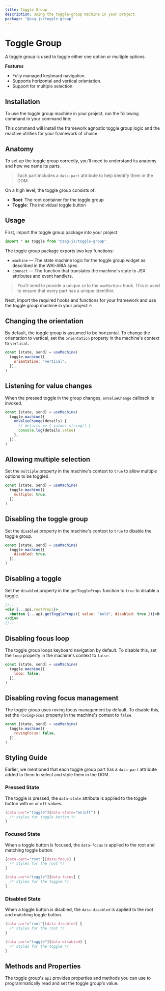 ```yaml
---
title: Toggle Group
description: Using the toggle-group machine in your project.
package: "@zag-js/toggle-group"
---
```


# Toggle Group

A toggle group is used to toggle either one option or multiple options.

<Resources pkg="@zag-js/toggle-group" />

<Showcase id="ToggleGroup" />

**Features**

- Fully managed keyboard navigation.
- Supports horizontal and vertical orientation.
- Support for multiple selection.

## Installation

To use the toggle group machine in your project, run the following command in
your command line:

<CodeSnippet id="toggle-group/installation.mdx" />

This command will install the framework agnostic toggle group logic and the
reactive utilities for your framework of choice.

## Anatomy

To set up the toggle group correctly, you'll need to understand its anatomy and
how we name its parts.

> Each part includes a `data-part` attribute to help identify them in the DOM.

<Anatomy id="toggle-group" />

On a high level, the toggle group consists of:

- **Root**: The root container for the toggle group
- **Toggle**: The individual toggle button

## Usage

First, import the toggle group package into your project

```jsx
import * as toggle from "@zag-js/toggle-group"
```

The toggle group package exports two key functions:

- `machine` — The state machine logic for the toggle group widget as described
  in the WAI-ARIA spec.
- `connect` — The function that translates the machine's state to JSX attributes
  and event handlers.

> You'll need to provide a unique `id` to the `useMachine` hook. This is used to
> ensure that every part has a unique identifier.

Next, import the required hooks and functions for your framework and use the
toggle group machine in your project 🔥

<CodeSnippet id="toggle-group/usage.mdx" />

## Changing the orientation

By default, the toggle group is assumed to be horizontal. To change the
orientation to vertical, set the `orientation` property in the machine's context
to `vertical`.

```jsx {3}
const [state, send] = useMachine(
  toggle.machine({
    orientation: "vertical",
  }),
)
```

## Listening for value changes

When the pressed toggle in the group changes, `onValueChange` callback is
invoked.

```jsx {3-5}
const [state, send] = useMachine(
  toggle.machine({
    onValueChange(details) {
      // details => { value: string[] }
      console.log(details.value)
    },
  }),
)
```

## Allowing multiple selection

Set the `multiple` property in the machine's context to `true` to allow multiple
options to be toggled.

```jsx {3}
const [state, send] = useMachine(
  toggle.machine({
    multiple: true,
  }),
)
```

## Disabling the toggle group

Set the `disabled` property in the machine's context to `true` to disable the
toggle group.

```jsx {3}
const [state, send] = useMachine(
  toggle.machine({
    disabled: true,
  }),
)
```

## Disabling a toggle

Set the `disabled` property in the `getToggleProps` function to `true` to
disable a toggle.

```jsx
//...
<div {...api.rootProps}>
  <button {...api.getToggleProps({ value: "bold", disabled: true })}>B</button>
</div>
//...
```

## Disabling focus loop

The toggle group loops keyboard navigation by default. To disable this, set the
`loop` property in the machine's context to `false`.

```jsx {3}
const [state, send] = useMachine(
  toggle.machine({
    loop: false,
  }),
)
```

## Disabling roving focus management

The toggle group uses roving focus management by default. To disable this, set
the `rovingFocus` property in the machine's context to `false`.

```jsx {3}
const [state, send] = useMachine(
  toggle.machine({
    rovingFocus: false,
  }),
)
```

## Styling Guide

Earlier, we mentioned that each toggle group part has a `data-part` attribute
added to them to select and style them in the DOM.

### Pressed State

The toggle is pressed, the `data-state` attribute is applied to the toggle
button with `on` or `off` values.

```css
[data-part="toggle"][data-state="on|off"] {
  /* styles for toggle button */
}
```

### Focused State

When a toggle button is focused, the `data-focus` is applied to the root and
matching toggle button.

```css
[data-part="root"][data-focus] {
  /* styles for the root */
}

[data-part="toggle"][data-focus] {
  /* styles for the toggle */
}
```

### Disabled State

When a toggle button is disabled, the `data-disabled` is applied to the root and
matching toggle button.

```css
[data-part="root"][data-disabled] {
  /* styles for the root */
}

[data-part="toggle"][data-disabled] {
  /* styles for the toggle */
}
```

## Methods and Properties

The toggle group's `api` provides properties and methods you can use to
programmatically read and set the toggle group's value.

<ApiTable name="toggle-group" />
